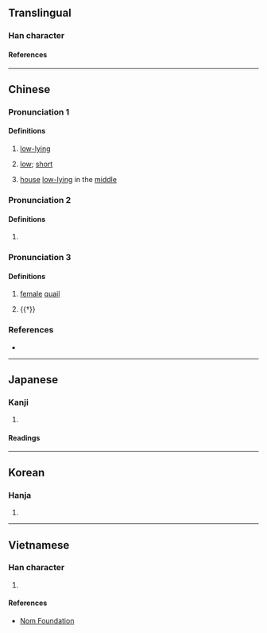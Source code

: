 {{character info}}
{{character info|0x2F88C}}
==Translingual==

===Han character===
{{Han char|rn=53|rad=广|as=08|sn=11|four=00246|canj=IHWJ|ids=⿸广卑}}

====References====
{{Han ref|kx=0347.060|dkj=09359|dj=0657.160|hdz=20889.020|uh=5EB3}}

----

==Chinese==
{{zh-forms}}

===Pronunciation 1===
{{zh-pron
|m=bēi,bì
|c=pei5
|mc=y
|oc=y
|cat=a
}}

====Definitions====
{{zh-hanzi}}

# {{lb|zh|literary}} [[low-lying]]
# {{lb|zh|literary}} [[low]]; [[short]]
# {{zh-hg}} [[house]] [[low-lying]] in the [[middle]]

===Pronunciation 2===
{{zh-pron
|m=bì
|c=bei1
|cat=
}}

====Definitions====
{{zh-hanzi}}

# {{zh-only|有庳|an [[ancient]] [[state]] in present-day north of {{w|Dao County}}, Hunan Province}}

===Pronunciation 3===
{{zh-pron
|m=pí
|cat=n,v
}}

====Definitions====
{{zh-hanzi}}

# {{zh-hg}} [[female]] [[quail]]
# {{†}} {{zh-alt-form|毗|to [[help]]; to [[assist]]}}

===References===
* {{R:yue:Hanzi}}

----

==Japanese==

===Kanji===
{{ja-kanji|grade=|rs=广08}}

# {{rfdef|ja|sort=广08}}

====Readings====
{{ja-readings
|on=ひ, び
|kun=ひくい
}}

----

==Korean==

===Hanja===
{{ko-hanja|비}}

# {{rfdef|ko|sort=广08}}

----

==Vietnamese==

===Han character===
{{vi-readings|rs=广08|reading=ty}}

# {{rfdef|vi|sort=广08}}

====References====
* [http://nomfoundation.org/common/nom_details.php?codepoint=5eb3 Nom Foundation]